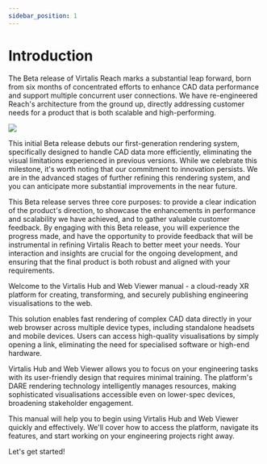 ```yaml
---
sidebar_position: 1
---
```


# Introduction

The Beta release of Virtalis Reach marks a substantial leap forward, born from six months of concentrated efforts to enhance CAD data performance and support multiple concurrent user connections. We have re-engineered Reach's architecture from the ground up, directly addressing customer needs for a product that is both scalable and high-performing.

![](/img/virtalis-hub-and-web-viewer/scenes.png)

This initial Beta release debuts our first-generation rendering system, specifically designed to handle CAD data more efficiently, eliminating the visual limitations experienced in previous versions. While we celebrate this milestone, it's worth noting that our commitment to innovation persists. We are in the advanced stages of further refining this rendering system, and you can anticipate more substantial improvements in the near future.

This Beta release serves three core purposes: to provide a clear indication of the product's direction, to showcase the enhancements in performance and scalability we have achieved, and to gather valuable customer feedback. By engaging with this Beta release, you will experience the progress made, and have the opportunity to provide feedback that will be instrumental in refining Virtalis Reach to better meet your needs. Your interaction and insights are crucial for the ongoing development, and ensuring that the final product is both robust and aligned with your requirements.



Welcome to the Virtalis Hub and Web Viewer manual - a cloud-ready XR platform for creating, transforming, and securely publishing engineering visualisations to the web.

This solution enables fast rendering of complex CAD data directly in your web browser across multiple device types, including standalone headsets and mobile devices. Users can access high-quality visualisations by simply opening a link, eliminating the need for specialised software or high-end hardware.

Virtalis Hub and Web Viewer allows you to focus on your engineering tasks with its user-friendly design that requires minimal training. The platform's DARE rendering technology intelligently manages resources, making sophisticated visualisations accessible even on lower-spec devices, broadening stakeholder engagement.

This manual will help you to begin using Virtalis Hub and Web Viewer quickly and effectively. We'll cover how to access the platform, navigate its features, and start working on your engineering projects right away.

Let's get started!